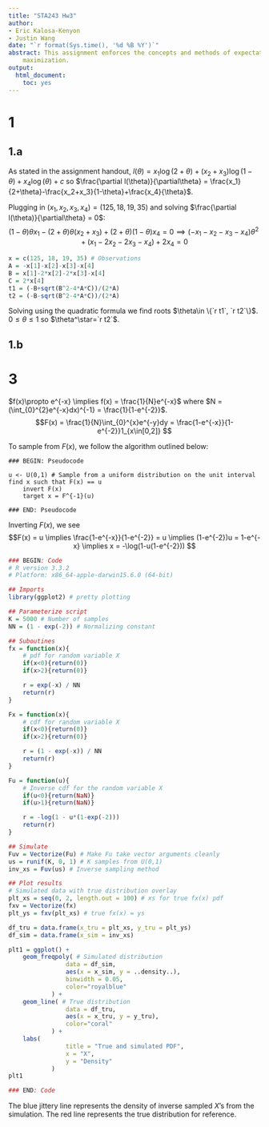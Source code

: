 ```yaml
---
title: "STA243 Hw3"
author:
- Eric Kalosa-Kenyon
- Justin Wang
date: "`r format(Sys.time(), '%d %B %Y')`"
abstract: This assignment enforces the concepts and methods of expectation
    maximization.
output:
  html_document:
    toc: yes
---
```



# 1
## 1.a

As stated in the assignment handout,
$l(\theta)=x_1\log(2+\theta)+(x_2+x_3)\log(1-\theta)+x_4\log(\theta)+c$
so
$\frac{\partial l(\theta)}{\partial\theta} =
\frac{x_1}{2+\theta}-\frac{x_2+x_3}{1-\theta}+\frac{x_4}{\theta}$.
  
Plugging in $(x_1,x_2,x_3,x_4)=(125, 18, 19, 35)$ and solving
$\frac{\partial l(\theta)}{\partial\theta} = 0$:
$$(1-\theta)\theta x_1 - (2+\theta)\theta(x_2+x_3) + (2+\theta)(1-\theta)x_4 =
0 \implies (-x_1-x_2-x_3-x_4)\theta^2+(x_1-2x_2-2x_3-x_4)+2x_4 = 0$$

```r
x = c(125, 18, 19, 35) # Observations
A = -x[1]-x[2]-x[3]-x[4]
B = x[1]-2*x[2]-2*x[3]-x[4]
C = 2*x[4]
t1 = (-B+sqrt(B^2-4*A*C))/(2*A)
t2 = (-B-sqrt(B^2-4*A*C))/(2*A)
```

Solving using the quadratic formula we find roots
$\theta\in \{`r t1`, `r t2`\}$. $0\le\theta\le 1$ so $\theta^\star=`r t2`$.

## 1.b

# 3
$f(x)\propto e^{-x} \implies f(x) = \frac{1}{N}e^{-x}$ where
$N = (\int_{0}^{2}e^{-x}dx)^{-1} = \frac{1}{1-e^{-2}}$.
$$F(x) = \frac{1}{N}\int_{0}^{x}e^{-y}dy =
\frac{1-e^{-x}}{1-e^{-2}}1_{x\in[0,2]} $$

To sample from $F(x)$, we follow the algorithm outlined below:
```
### BEGIN: Pseudocode

u <- U(0,1) # Sample from a uniform distribution on the unit interval
find x such that F(x) == u
    invert F(x)
    target x = F^{-1}(u)

### END: Pseudocode
```
Inverting $F(x)$, we see
$$F(x) = u \implies \frac{1-e^{-x}}{1-e^{-2}} = u \implies
(1-e^{-2})u = 1-e^{-x} \implies x = -\log(1-u(1-e^{-2})) $$

```r
### BEGIN: Code
# R version 3.3.2
# Platform: x86_64-apple-darwin15.6.0 (64-bit)

## Imports
library(ggplot2) # pretty plotting

## Parameterize script
K = 5000 # Number of samples
NN = (1 - exp(-2)) # Normalizing constant

## Suboutines
fx = function(x){
    # pdf for random variable X
    if(x<0){return(0)}
    if(x>2){return(0)}

    r = exp(-x) / NN
    return(r)
}

Fx = function(x){
    # cdf for random variable X
    if(x<0){return(0)}
    if(x>2){return(0)}

    r = (1 - exp(-x)) / NN
    return(r)
}

Fu = function(u){
    # Inverse cdf for the random variable X
    if(u<0){return(NaN)}
    if(u>1){return(NaN)}

    r = -log(1 - u*(1-exp(-2)))
    return(r)
}

## Simulate
Fuv = Vectorize(Fu) # Make Fu take vector arguments cleanly
us = runif(K, 0, 1) # K samples from U(0,1)
inv_xs = Fuv(us) # Inverse sampling method

## Plot results
# Simulated data with true distribution overlay
plt_xs = seq(0, 2, length.out = 100) # xs for true fx(x) pdf
fxv = Vectorize(fx)
plt_ys = fxv(plt_xs) # true fx(x) = ys

df_tru = data.frame(x_tru = plt_xs, y_tru = plt_ys)
df_sim = data.frame(x_sim = inv_xs)

plt1 = ggplot() +
    geom_freqpoly( # Simulated distribution
                data = df_sim,
                aes(x = x_sim, y = ..density..),
                binwidth = 0.05,
                color="royalblue"
            ) +
    geom_line( # True distribution
                data = df_tru,
                aes(x = x_tru, y = y_tru),
                color="coral"
            ) +
    labs(
                title = "True and simulated PDF",
                x = "X",
                y = "Density"
            )
plt1

### END: Code
```
The blue jittery line represents the density of inverse sampled $X$'s from the
simulation. The red line represents the true distribution for reference.
